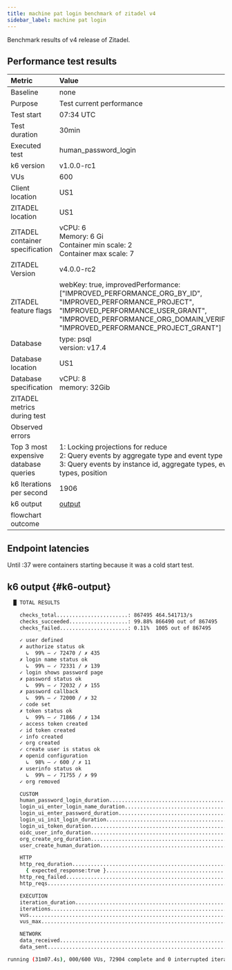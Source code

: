 ```yaml
---
title: machine pat login benchmark of zitadel v4
sidebar_label: machine pat login
---
```


Benchmark results of v4 release of Zitadel.

## Performance test results

| Metric                                | Value |
|:--------------------------------------|:------|
| Baseline                              | none  |
| Purpose                               | Test current performance |
| Test start                            | 07:34 UTC |
| Test duration                         | 30min |
| Executed test                         | human\_password\_login |
| k6 version                            | v1.0.0-rc1 |
| VUs                                   | 600 |
| Client location                       | US1 |
| ZITADEL location                      | US1 |
| ZITADEL container specification       | vCPU: 6<br/> Memory: 6 Gi <br/>Container min scale: 2<br/>Container max scale: 7 |
| ZITADEL Version                       | v4.0.0-rc2 |
| ZITADEL feature flags                 | webKey: true, improvedPerformance: \[\"IMPROVED\_PERFORMANCE\_ORG\_BY\_ID\", \"IMPROVED\_PERFORMANCE\_PROJECT\", \"IMPROVED\_PERFORMANCE\_USER\_GRANT\", \"IMPROVED\_PERFORMANCE\_ORG\_DOMAIN\_VERIFIED\", \"IMPROVED\_PERFORMANCE\_PROJECT\_GRANT\"\] |
| Database                              | type: psql<br />version: v17.4 |
| Database location                     | US1 |
| Database specification                | vCPU: 8<br/> memory: 32Gib |
| ZITADEL metrics during test           |  |
| Observed errors                       |  |
| Top 3 most expensive database queries | 1: Locking projections for reduce<br/>2: Query events by aggregate type and event type<br/>3: Query events by instance id, aggregate types, event types, position<br/> |
| k6 Iterations per second              | 1906 |
| k6 output                             | [output](#k6-output) |
| flowchart outcome                     |  |

## Endpoint latencies

Until :37 were containers starting because it was a cold start test.



<BenchmarkChart testResults={OutputSource} />

## k6 output {#k6-output}

```bash
  █ TOTAL RESULTS 

    checks_total.......................: 867495 464.541713/s
    checks_succeeded...................: 99.88% 866490 out of 867495
    checks_failed......................: 0.11%  1005 out of 867495

    ✓ user defined
    ✗ authorize status ok
      ↳  99% — ✓ 72470 / ✗ 435
    ✗ login name status ok
      ↳  99% — ✓ 72331 / ✗ 139
    ✓ login shows password page
    ✗ password status ok
      ↳  99% — ✓ 72032 / ✗ 155
    ✗ password callback
      ↳  99% — ✓ 72000 / ✗ 32
    ✓ code set
    ✗ token status ok
      ↳  99% — ✓ 71866 / ✗ 134
    ✓ access token created
    ✓ id token created
    ✓ info created
    ✓ org created
    ✓ create user is status ok
    ✗ openid configuration
      ↳  98% — ✓ 600 / ✗ 11
    ✗ userinfo status ok
      ↳  99% — ✓ 71755 / ✗ 99
    ✓ org removed

    CUSTOM
    human_password_login_duration...........................................: min=984ms    avg=14.73s   max=58.88s  p(50)=12.41s   p(95)=36.8s    p(99)=40.55s  
    login_ui_enter_login_name_duration......................................: min=98.28ms  avg=10.57s   max=38.72s  p(50)=5.99s    p(95)=32.4s    p(99)=36.16s  
    login_ui_enter_password_duration........................................: min=1.12ms   avg=119.12ms max=1m0s    p(50)=2.15ms   p(95)=3.96ms   p(99)=3.8s    
    login_ui_init_login_duration............................................: min=41.73ms  avg=600.61ms max=22.51s  p(50)=292.69ms p(95)=1.84s    p(99)=2.82s   
    login_ui_token_duration.................................................: min=53.03ms  avg=712.39ms max=21.76s  p(50)=339.01ms p(95)=2.11s    p(99)=3.32s   
    oidc_user_info_duration.................................................: min=14.54ms  avg=187.13ms max=21.51s  p(50)=74.47ms  p(95)=398.78ms p(99)=619.27ms
    org_create_org_duration.................................................: min=50.09ms  avg=50.09ms  max=50.09ms p(50)=50.09ms  p(95)=50.09ms  p(99)=50.09ms 
    user_create_human_duration..............................................: min=425.26ms avg=11.83s   max=16.89s  p(50)=13.67s   p(95)=16.07s   p(99)=16.78s  

    HTTP
    http_req_duration.......................................................: min=1.12ms   avg=1.87s    max=1m0s    p(50)=257.41ms p(95)=12.28s   p(99)=31.18s  
      { expected_response:true }............................................: min=1.12ms   avg=1.84s    max=38.72s  p(50)=256.14ms p(95)=11.83s   p(99)=31.19s  
    http_req_failed.........................................................: 0.19%  1117 out of 581385
    http_reqs...............................................................: 581385 311.330421/s

    EXECUTION
    iteration_duration......................................................: min=983.33ms avg=14.88s   max=1m11s   p(50)=12.64s   p(95)=36.85s   p(99)=40.62s  
    iterations..............................................................: 72904  39.039936/s
    vus.....................................................................: 18     min=0              max=600
    vus_max.................................................................: 600    min=600            max=600

    NETWORK
    data_received...........................................................: 1.2 GB 658 kB/s
    data_sent...............................................................: 235 MB 126 kB/s

running (31m07.4s), 000/600 VUs, 72904 complete and 0 interrupted iterations
```

